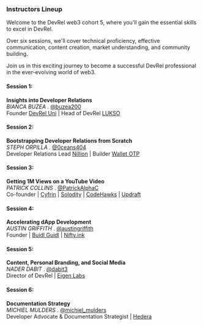 ### Instructors Lineup 

Welcome to the DevRel web3 cohort 5, where you'll gain the essential skills to excel in DevRel. 

Over six sessions, we'll cover technical proficiency, effective communication, content creation, market understanding, and community building. 

Join us in this exciting journey to become a successful DevRel professional in the ever-evolving world of web3.


#### Session 1: 
**Insights into Developer Relations** <br />
*BIANCA BUZEA* . [@buzea200](https://www.x.com/buzea200)
<br /> Founder  [DevRel Uni](https://devreluni.com/) | Head of DevRel  [LUKSO](https://lukso.io)

#### Session 2: 
**Bootstrapping Developer Relations from Scratch** <br />
*STEPH ORPILLA* . [@0ceans404](https://www.x.com/0ceans404)
 <br /> Developer Relations Lead  [Nillion](https://nillion.com) | Builder  [Wallet OTP](https://wallet-otp.on.fleek.co)

#### Session 3: 
**Getting 1M Views on a YouTube Video** <br />
*PATRICK COLLINS* . [@PatrickAlphaC](https://www.x.com/PatrickAlphaC)
 <br /> Co-founder  | [Cyfrin](https://www.cyfrin.io) | [Solodity](https://solodit.xyz)  | [CodeHawks](https://codehawks.com)  | [Updraft](https://updraft.cyfrin.io)

#### Session 4: 
**Accelerating dApp Development** <br />
*AUSTIN GRIFFITH* . [@austingriffith](https://www.x.com/austingriffith)
<br /> Founder | [Buidl Guidl](https://speedrunethereum.com) | [Nifty.ink](https://nifty.ink) 
#### Session 5: 
**Content, Personal Branding, and Social Media** <br /> 
*NADER DABIT* . [@dabit3](https://www.x.com/dabit3)
<br /> Director of DevRel | [Eigen Labs](https://www.eigenlabs.org)

 #### Session 6: 
**Documentation Strategy** <br /> 
*MICHIEL MULDERS* . [@michiel_mulders](https://www.x.com/michiel_mulders)
<br /> Developer Advocate & Documentation Strategist | [Hedera](https://hedera.com)